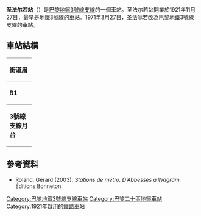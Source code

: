 {{expand|time=2016-02-25T06:07:18+00:00}}
{{no footnotes|time=2016-02-25T06:07:02+00:00}}
{{Infobox station
| name                = 圣法尔若<br>Saint-Fargeau
| symbol_location     = paris
| symbol              = m
| symbol2             = 
| type                = [[巴黎地鐵|巴黎地鐵]]車站
| image               = [[File:Metro_de_Paris_-_Ligne_3_bis_-_Saint-Fargeau_01.jpg|275px]]
| alt                 = 
| caption             = 
| other_name          = 
| address             = 112, av. Gambetta<br />[[巴黎20區|巴黎20區]]
| borough             = [[法蘭西島|法蘭西島]]
| country             = 法國
| iso_region          = FR_scale:2000
| coordinates_display = title
| coordinates_format  = dms
| latd  = 48.872083| latm  = | lats  = | latNS  = 
| longd = 2.40452| longm = | longs = | longEW = 
| coordinates         = 
| owned               = [[RATP|RATP]]
| operator            = [[RATP|RATP]]
| line                = 
| disabled            = 
| zone                = 1
| opened              = {{Start-date|1921年11月27日}}
| closed              = <!-- {{End date|YYYY|MM|DD|df=y}} -->
| services            = 
| map_type            = France Paris
}}
'''圣法尔若站'''（{{lang-fr|Saint-Fargeau}}）是[[巴黎地鐵3號線支線|巴黎地鐵3號線支線]]的一個車站。圣法尔若站開業於1921年11月27日，最早是地鐵3號線的車站。1971年3月27日，圣法尔若改為巴黎地鐵3號線支線的車站。 
== 車站結構 ==
{| border=0 cellspacing=0 cellpadding=3
|style="border-bottom:solid 1px gray;border-top:solid 1px gray;" width=50 valign=top|'''街道層'''
|-
|style="border-bottom:solid 1px gray;border-top:solid 1px gray;" width=50 valign=top|'''B1'''
|style="border-top:solid 1px gray;border-bottom:solid 1px gray;" width=100 valign=top|夾層
|-
|style="border-bottom:solid 1px gray;" width=50 rowspan=10 valign=top|'''3號線支線月台'''
|style="border-top:solid 1px gray;border-right:solid 2px black;border-left:solid 2px black;border-bottom:solid 2px black;" colspan=2|<center><small>[[側式月台|側式月台]]，右側開門</small></center>
|-
|style="border-bottom:solid 1px gray;" width=100|南行
|style="border-bottom:solid 1px gray;" width=390|{{arrow|L}} [[File:Metro-M.svg|16x16px]][[File:Paris_Metro_3_bis.svg|16x16px]]往[[岡貝塔站|岡貝塔]]<small>（[[貝勒波爾站|貝勒波爾]]）</small>
|-
|北行
|{{arrow|R}} [[File:Metro-M.svg|16x16px]][[File:Paris_Metro_3_bis.svg|16x16px]]往[[丁香門站|丁香門]]<small>（總站）</small>
|-
|style="border-top:solid 2px black;border-right:solid 2px black;border-left:solid 2px black;border-bottom:solid 1px gray;" colspan=2|<center><small>[[側式月台|側式月台]]，右側開門</small></center>
|}
{{commons category|Saint-Fargeau (Paris Metro)}}

==參考資料==
*Roland, Gérard (2003). ''Stations de métro. D’Abbesses à Wagram.'' Éditions Bonneton.
{{巴黎地鐵3號線支線}}
{{DEFAULTSORT:Saint-Fargeau}}
[[Category:巴黎地鐵3號線支線車站|Category:巴黎地鐵3號線支線車站]]
[[Category:巴黎二十區地鐵車站|Category:巴黎二十區地鐵車站]]
[[Category:1921年啟用的鐵路車站|Category:1921年啟用的鐵路車站]]
